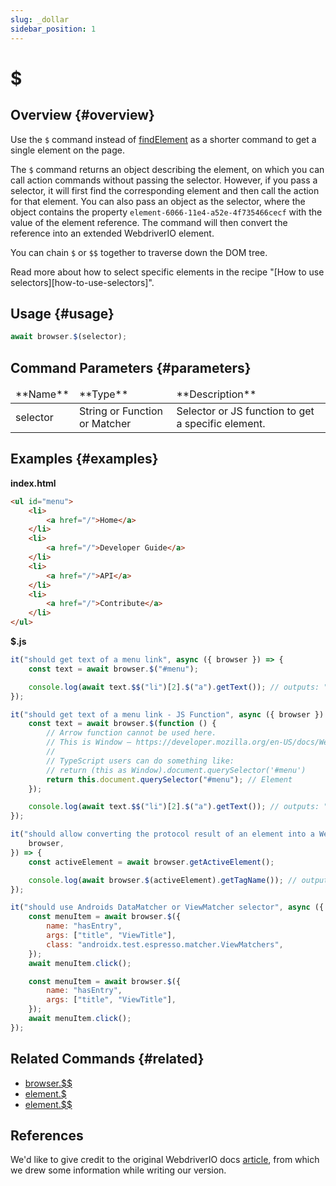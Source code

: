 ```yaml
---
slug: _dollar
sidebar_position: 1
---
```



# $

## Overview {#overview}

Use the `$` command instead of [findElement][find-element] as a shorter command to get a single element on the page.

The `$` command returns an object describing the element, on which you can call action commands without passing the selector. However, if you pass a selector, it will first find the corresponding element and then call the action for that element. You can also pass an object as the selector, where the object contains the property `element-6066-11e4-a52e-4f735466cecf` with the value of the element reference. The command will then convert the reference into an extended WebdriverIO element.

You can chain `$` or `$$` together to traverse down the DOM tree.

<Admonition type="info">
    Read more about how to select specific elements in the recipe "[How to use
    selectors][how-to-use-selectors]".
</Admonition>

## Usage {#usage}

```javascript
await browser.$(selector);
```

## Command Parameters {#parameters}

<table>
<thead>
<tr><td>**Name**</td><td>**Type**</td><td>**Description**</td></tr>
</thead>
<tbody>
<tr><td>selector</td><td>String or Function or Matcher</td><td>Selector or JS function to get a specific element.</td></tr>

</tbody>
</table>

## Examples {#examples}

**index.html**

```html
<ul id="menu">
    <li>
        <a href="/">Home</a>
    </li>
    <li>
        <a href="/">Developer Guide</a>
    </li>
    <li>
        <a href="/">API</a>
    </li>
    <li>
        <a href="/">Contribute</a>
    </li>
</ul>
```

**$.js**

```javascript
it("should get text of a menu link", async ({ browser }) => {
    const text = await browser.$("#menu");

    console.log(await text.$$("li")[2].$("a").getText()); // outputs: "API"
});

it("should get text of a menu link - JS Function", async ({ browser }) => {
    const text = await browser.$(function () {
        // Arrow function cannot be used here.
        // This is Window – https://developer.mozilla.org/en-US/docs/Web/API/Window
        //
        // TypeScript users can do something like:
        // return (this as Window).document.querySelector('#menu')
        return this.document.querySelector("#menu"); // Element
    });

    console.log(await text.$$("li")[2].$("a").getText()); // outputs: "API"
});

it("should allow converting the protocol result of an element into a WebdriverIO element", async ({
    browser,
}) => {
    const activeElement = await browser.getActiveElement();

    console.log(await browser.$(activeElement).getTagName()); // outputs the active element
});

it("should use Androids DataMatcher or ViewMatcher selector", async ({ browser }) => {
    const menuItem = await browser.$({
        name: "hasEntry",
        args: ["title", "ViewTitle"],
        class: "androidx.test.espresso.matcher.ViewMatchers",
    });
    await menuItem.click();

    const menuItem = await browser.$({
        name: "hasEntry",
        args: ["title", "ViewTitle"],
    });
    await menuItem.click();
});
```

## Related Commands {#related}

-   [browser.$$](../_dollardollar)
-   [element.$](../../element/_dollar)
-   [element.$$](../../element/_dollardollar)

## References

We'd like to give credit to the original WebdriverIO docs [article](https://webdriver.io/docs/api/browser/$), from which we drew some information while writing our version.

[find-element]: https://webdriver.io/docs/api/webdriver/#findelement
[how-to-use-selectors]: https://webdriver.io/docs/selectors
